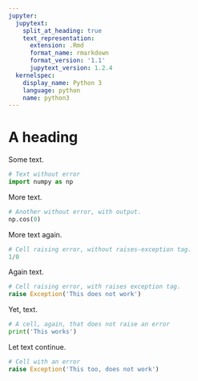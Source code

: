 ```yaml
---
jupyter:
  jupytext:
    split_at_heading: true
    text_representation:
      extension: .Rmd
      format_name: rmarkdown
      format_version: '1.1'
      jupytext_version: 1.2.4
  kernelspec:
    display_name: Python 3
    language: python
    name: python3
---
```


# A heading

Some text.

```python
# Text without error
import numpy as np
```

More text.

```python
# Another without error, with output.
np.cos(0)
```

More text again.

```python
# Cell raising error, without raises-exception tag.
1/0
```

Again text.

```python
# Cell raising error, with raises exception tag.
raise Exception('This does not work')
```

Yet, text.

```python
# A cell, again, that does not raise an error
print('This works')
```

Let text continue.

```python
# Cell with an error
raise Exception('This too, does not work')
```
